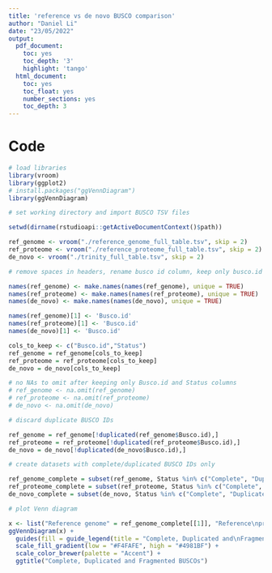 ```yaml
---
title: 'reference vs de novo BUSCO comparison'
author: "Daniel Li"
date: "23/05/2022"
output:
  pdf_document:
    toc: yes
    toc_depth: '3'
    highlight: 'tango'
  html_document:
    toc: yes
    toc_float: yes
    number_sections: yes
    toc_depth: 3
---
```


# Code

```r
# load libraries
library(vroom)
library(ggplot2)
# install.packages("ggVennDiagram")
library(ggVennDiagram)
```

```r
# set working directory and import BUSCO TSV files

setwd(dirname(rstudioapi::getActiveDocumentContext()$path))

ref_genome <- vroom("./reference_genome_full_table.tsv", skip = 2)
ref_proteome <- vroom("./reference_proteome_full_table.tsv", skip = 2)
de_novo <- vroom("./trinity_full_table.tsv", skip = 2)
```


```r
# remove spaces in headers, rename busco id column, keep only busco.id and status columns

names(ref_genome) <- make.names(names(ref_genome), unique = TRUE)
names(ref_proteome) <- make.names(names(ref_proteome), unique = TRUE)
names(de_novo) <- make.names(names(de_novo), unique = TRUE)

names(ref_genome)[1] <- 'Busco.id'
names(ref_proteome)[1] <- 'Busco.id'
names(de_novo)[1] <- 'Busco.id'

cols_to_keep <- c("Busco.id","Status")
ref_genome = ref_genome[cols_to_keep]
ref_proteome = ref_proteome[cols_to_keep]
de_novo = de_novo[cols_to_keep]

# no NAs to omit after keeping only Busco.id and Status columns
# ref_genome <- na.omit(ref_genome)
# ref_proteome <- na.omit(ref_proteome)
# de_novo <- na.omit(de_novo)
```

```r
# discard duplicate BUSCO IDs

ref_genome = ref_genome[!duplicated(ref_genome$Busco.id),]
ref_proteome = ref_proteome[!duplicated(ref_proteome$Busco.id),]
de_novo = de_novo[!duplicated(de_novo$Busco.id),]
```

```r
# create datasets with complete/duplicated BUSCO IDs only

ref_genome_complete = subset(ref_genome, Status %in% c("Complete", "Duplicated", "Fragmented"))
ref_proteome_complete = subset(ref_proteome, Status %in% c("Complete", "Duplicated", "Fragmented"))
de_novo_complete = subset(de_novo, Status %in% c("Complete", "Duplicated", "Fragmented"))
```

```r
# plot Venn diagram

x <- list("Reference genome" = ref_genome_complete[[1]], "Reference\nproteome" = ref_proteome_complete[[1]], "De novo" = de_novo_complete[[1]])
ggVennDiagram(x) +
  guides(fill = guide_legend(title = "Complete, Duplicated and\nFragmented BUSCOs")) +
  scale_fill_gradient(low = "#F4FAFE", high = "#4981BF") +
  scale_color_brewer(palette = "Accent") +
  ggtitle("Complete, Duplicated and Fragmented BUSCOs")
```

